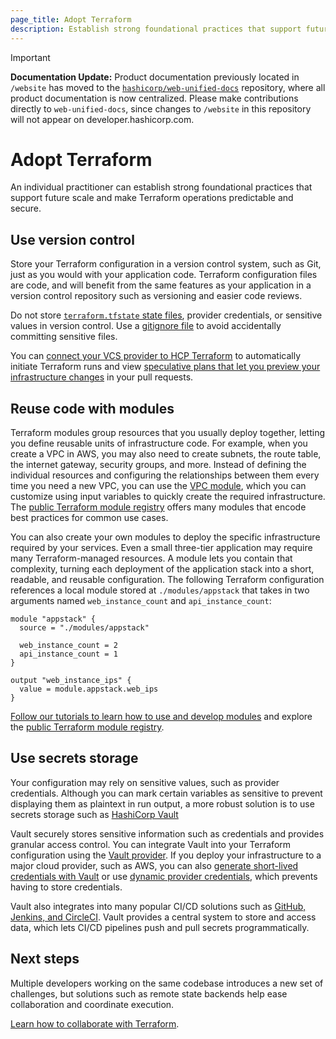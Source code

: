 ```yaml
---
page_title: Adopt Terraform
description: Establish strong foundational practices that support future scale and make Terraform operations predictable and secure. 
---
```


> [!IMPORTANT]  
> **Documentation Update:** Product documentation previously located in `/website` has moved to the [`hashicorp/web-unified-docs`](https://github.com/hashicorp/web-unified-docs) repository, where all product documentation is now centralized. Please make contributions directly to `web-unified-docs`, since changes to `/website` in this repository will not appear on developer.hashicorp.com.

# Adopt Terraform

An individual practitioner can establish strong foundational practices that support future scale and make Terraform operations predictable and secure. 

## Use version control

Store your Terraform configuration in a version control system, such as Git, just as you would with your application code. Terraform configuration files are code, and will benefit from the same features as your application in a version control repository such as versioning and easier code reviews.

<Warning>

Do not store [`terraform.tfstate` state files](/terraform/language/state), provider credentials, or sensitive values in version control. Use a [gitignore file](https://github.com/github/gitignore/blob/main/Terraform.gitignore) to avoid accidentally committing sensitive files. 

</Warning>

You can [connect your VCS provider to HCP Terraform](/terraform/cloud-docs/vcs) to automatically initiate Terraform runs and view [speculative plans that let you preview your infrastructure changes](/terraform/cloud-docs/run/ui#speculative-plans-on-pull-requests) in your pull requests. 

## Reuse code with modules

Terraform modules group resources that you usually deploy together, letting you define reusable units of infrastructure code. For example, when you create a VPC in AWS, you may also need to create subnets, the route table, the internet gateway, security groups, and more. Instead of defining the individual resources and configuring the relationships between them every time you need a new VPC, you can use the [VPC module](https://registry.terraform.io/modules/terraform-aws-modules/vpc/aws/latest), which you can customize using input variables to quickly create the required infrastructure. The [public Terraform module registry](https://registry.terraform.io/browse/modules) offers many modules that encode best practices for common use cases. 

You can also create your own modules to deploy the specific infrastructure required by your services. Even a small three-tier application may require many Terraform-managed resources. A module lets you contain that complexity, turning each deployment of the application stack into a short, readable, and reusable configuration. The following Terraform configuration references a local module stored at `./modules/appstack` that takes in two arguments named `web_instance_count` and `api_instance_count`:

```hcl
module "appstack" {
  source = "./modules/appstack"

  web_instance_count = 2
  api_instance_count = 1
}

output "web_instance_ips" {
  value = module.appstack.web_ips
}
```

[Follow our tutorials to learn how to use and develop modules](/terraform/tutorials/modules/module) and explore the [public Terraform module registry](https://registry.terraform.io/browse/modules). 

## Use secrets storage

Your configuration may rely on sensitive values, such as provider credentials. Although you can mark certain variables as sensitive to prevent displaying them as plaintext in run output, a more robust solution is to use secrets storage such as [HashiCorp Vault](/vault)

Vault securely stores sensitive information such as credentials and provides granular access control. You can integrate Vault into your Terraform configuration using the [Vault provider](https://registry.terraform.io/providers/hashicorp/vault/latest/docs/data-sources/generic_secret). If you deploy your infrastructure to a major cloud provider, such as AWS, you can also [generate short-lived credentials with Vault](/terraform/tutorials/secrets/secrets-vault) or use [dynamic provider credentials](/terraform/cloud-docs/workspaces/dynamic-provider-credentials), which prevents having to store credentials. 

Vault also integrates into many popular CI/CD solutions such as [GitHub, Jenkins, and CircleCI](/well-architected-framework/security/security-cicd-vault). Vault provides a central system to store and access data, which lets CI/CD pipelines push and pull secrets programmatically.

## Next steps

Multiple developers working on the same codebase introduces a new set of challenges, but solutions such as remote state backends help ease collaboration and coordinate execution. 

[Learn how to collaborate with Terraform](/terraform/intro/phases/collaborate).
